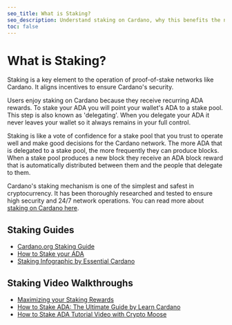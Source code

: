```yaml
---
seo_title: What is Staking?
seo_description: Understand staking on Cardano, why this benefits the network, and how to earn rewards from it. Explore detailed guides and official documentation.
toc: false
---
```


# What is Staking?

Staking is a key element to the operation of proof-of-stake networks like Cardano. It aligns incentives to ensure Cardano's security.

Users enjoy staking on Cardano because they receive recurring ADA rewards. To stake your ADA you will point your wallet's ADA to a stake pool. This step is also known as 'delegating'. When you delegate your ADA it never leaves your wallet so it always remains in your full control.

Staking is like a vote of confidence for a stake pool that you trust to operate well and make good decisions for the Cardano network. The more ADA that is delegated to a stake pool, the more frequently they can produce blocks. When a stake pool produces a new block they receive an ADA block reward that is automatically distributed between them and the people that delegate to them.

Cardano's staking mechanism is one of the simplest and safest in cryptocurrency. It has been thoroughly researched and tested to ensure high security and 24/7 network operations. You can read more about [staking on Cardano here](https://docs.cardano.org/new-to-cardano/proof-of-stake)<OS repoURL="https://github.com/input-output-hk/cardano-documentation" />.

## Staking Guides

- [Cardano.org Staking Guide](https://cardano.org/stake-pool-delegation/)<OS repoURL="https://github.com/cardano-foundation/cardano-org" />
- [How to Stake your ADA](https://medium.com/@wonge/how-to-stake-your-ada-cardano-3c56b020f91d)
- [Staking Infographic by Essential Cardano](https://www.essentialcardano.io/infographic/how-to-stake-your-ada)

## Staking Video Walkthroughs

- [Maximizing your Staking Rewards](https://www.youtube.com/watch?v=Nf6D1D5DKKk)
- [How to Stake ADA: The Ultimate Guide by Learn Cardano](https://learncardano.io/how-to-easily-stake-ada-cardano-stake-pool/)
- [How to Stake ADA Tutorial Video with Crypto Moose](https://www.youtube.com/watch?v=lbsFlyxUE8A)

